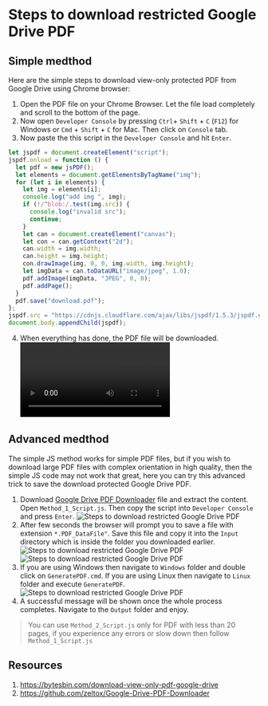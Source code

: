 # Steps to download restricted Google Drive PDF

## Simple medthod

Here are the simple steps to download view-only protected PDF from Google Drive using Chrome browser:

1. Open the PDF file on your Chrome Browser. Let the file load completely and scroll to the bottom of the page.
2. Now open `Developer Console` by pressing `Ctrl`+ `Shift` + `C` (`F12`) for Windows or `Cmd` + `Shift` + `C` for Mac. Then click on `Console` tab.
3. Now paste the this script in the `Developer Console` and hit `Enter`.

```js copy
let jspdf = document.createElement("script");
jspdf.onload = function () {
  let pdf = new jsPDF();
  let elements = document.getElementsByTagName("img");
  for (let i in elements) {
    let img = elements[i];
    console.log("add img ", img);
    if (!/^blob:/.test(img.src)) {
      console.log("invalid src");
      continue;
    }
    let can = document.createElement("canvas");
    let con = can.getContext("2d");
    can.width = img.width;
    can.height = img.height;
    con.drawImage(img, 0, 0, img.width, img.height);
    let imgData = can.toDataURL("image/jpeg", 1.0);
    pdf.addImage(imgData, "JPEG", 0, 0);
    pdf.addPage();
  }
  pdf.save("download.pdf");
};
jspdf.src = "https://cdnjs.cloudflare.com/ajax/libs/jspdf/1.5.3/jspdf.debug.js";
document.body.appendChild(jspdf);
```

4. When everything has done, the PDF file will be downloaded.
   ![Steps to download restricted Google Drive PDF](/assets/230304_2057/Download-protected-view-only-PDF-from-Google-Drive.mp4)

## Advanced medthod

The simple JS method works for simple PDF files, but if you wish to download large PDF files with complex orientation in high quality, then the simple JS code may not work that great, here you can try this advanced trick to save the download protected Google Drive PDF.

1. Download [Google Drive PDF Downloader](https://github.com/zeltox/Google-Drive-PDF-Downloader/archive/refs/heads/master.zip) file and extract the content. Open `Method_1_Script.js`. Then copy the script into `Developer Console` and press `Enter`.
   ![Steps to download restricted Google Drive PDF](/assets/230304_2057/01.png)
2. After few seconds the browser will prompt you to save a file with extension `*.PDF_DataFile"`. Save this file and copy it into the `Input` directory which is inside the folder you downloaded earlier.
   ![Steps to download restricted Google Drive PDF](/assets/230304_2057/02.png)
   ![Steps to download restricted Google Drive PDF](/assets/230304_2057/03.png)
3. If you are using Windows then navigate to `Windows` folder and double click on `GeneratePDF.cmd`. If you are using Linux then navigate to `Linux` folder and execute `GeneratePDF`.
   ![Steps to download restricted Google Drive PDF](/assets/230304_2057/04.png)
4. A successful message will be shown once the whole process completes. Navigate to the `Output` folder and enjoy.

> You can use `Method_2_Script.js` only for PDF with less than 20 pages, if you experience any errors or slow down then follow `Method_1_Script.js`

## Resources

1. https://bytesbin.com/download-view-only-pdf-google-drive
2. https://github.com/zeltox/Google-Drive-PDF-Downloader
